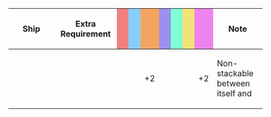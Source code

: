 {|class="wikitable" style="width:100%; text-align: center; vertical-align: middle;"
|-
! style="width: 20%;" | Ship
! style="width: 25%;" | Extra Requirement
! style="width: 5%; background-color: lightcoral;" | {{Firepower}}
! style="width: 5%; background-color: lightskyblue;" | {{Torpedo}}
! style="width: 5%; background-color: sandybrown;" | {{AA}}
! style="width: 5%; background-color: #9C8FEE;" | {{ASW}}
! style="width: 5%; background-color: #7fffd4;" | {{LOS}}
! style="width: 5%; background-color: #F2E279;" | {{Armor}}
! style="width: 5%; background-color: violet;" | {{Evasion}}
! style="width: 20%;" | Note
|-
! {{ShipLink|Mogami/Kai Ni|Mogami/Kai Ni Toku|text=Mogami Kai Ni (Toku)}}
| style="text-align:left;" | 
| || || +2 || || || || +2
| style="text-align:left;" | Non-stackable between itself and {{EquipmentLink|Type 2 Seaplane Fighter Kai|link=Type 2 Seaplane Fighter Kai/Bonuses}}
|}
<references/>